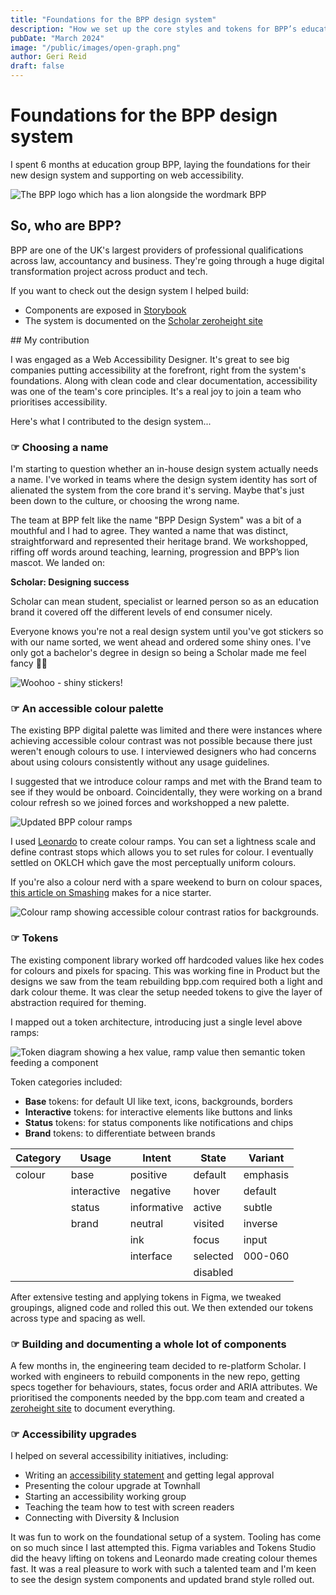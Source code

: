 ```yaml
---
title: "Foundations for the BPP design system"
description: "How we set up the core styles and tokens for BPP’s education-focused design system."
pubDate: "March 2024"
image: "/public/images/open-graph.png"
author: Geri Reid
draft: false
---
```


# Foundations for the BPP design system

I spent 6 months at education group BPP, laying the foundations for their new design system and supporting on web accessibility.

![The BPP logo which has a lion alongside the wordmark BPP](/images/bpp-logo.jpeg)

## So, who are BPP?

BPP are one of the UK's largest providers of professional qualifications across law, accountancy and business. They're going through a huge digital transformation project across product and tech.

If you want to check out the design system I helped build:

- Components are exposed in [Storybook](https://bpp-education-group.github.io/scholar/?path=/docs/scholar-introduction--docs)
- The system is documented on the [Scholar zeroheight site](https://zeroheight.com/17b2382d1/v/40531/p/529b6d-scholar)

<div class="space-m"></div> 
## My contribution

I was engaged as a Web Accessibility Designer. It's great to see big companies putting accessibility at the forefront, right from the system's foundations. Along with clean code and clear documentation, accessibility was one of the team's core principles. It's a real joy to join a team who prioritises accessibility.

Here's what I contributed to the design system...

<div class="space-m"></div>

### ☞ Choosing a name

I'm starting to question whether an in-house design system actually needs a name. I've worked in teams where the design system identity has sort of alienated the system from the core brand it's serving. Maybe that's just been down to the culture, or choosing the wrong name.

The team at BPP felt like the name "BPP Design System" was a bit of a mouthful and I had to agree. They wanted a name that was distinct, straightforward and represented their heritage brand. We workshopped, riffing off words around teaching, learning, progression and BPP’s lion mascot. We landed on:

**Scholar: Designing success**

Scholar can mean student, specialist or learned person so as an education brand it covered off the different levels of end consumer nicely.

Everyone knows you're not a real design system until you've got stickers so with our name sorted, we went ahead and ordered some shiny ones. I've only got a bachelor's degree in design so being a Scholar made me feel fancy 💅🏻

![Woohoo - shiny stickers!](/images/stickers.png)

### ☞ An accessible colour palette

The existing BPP digital palette was limited and there were instances where achieving accessible colour contrast was not possible because there just weren't enough colours to use. I interviewed designers who had concerns about using colours consistently without any usage guidelines.

I suggested that we introduce colour ramps and met with the Brand team to see if they would be onboard. Coincidentally, they were working on a brand colour refresh so we joined forces and workshopped a new palette.

![Updated BPP colour ramps](/images/bpp-palette.png)

I used [Leonardo](https://leonardocolor.io/) to create colour ramps. You can set a lightness scale and define contrast stops which allows you to set rules for colour. I eventually settled on OKLCH which gave the most perceptually uniform colours.

If you're also a colour nerd with a spare weekend to burn on colour spaces, [this article on Smashing](https://www.smashingmagazine.com/2023/08/oklch-color-spaces-gamuts-css/) makes for a nice starter.

![Colour ramp showing accessible colour contrast ratios for backgrounds.](/images/colour-usage.png)

### ☞ Tokens

The existing component library worked off hardcoded values like hex codes for colours and pixels for spacing. This was working fine in Product but the designs we saw from the team rebuilding bpp.com required both a light and dark colour theme. It was clear the setup needed tokens to give the layer of abstraction required for theming.

I mapped out a token architecture, introducing just a single level above ramps:

![Token diagram showing a hex value, ramp value then semantic token feeding a component](/images/tokens.png)

Token categories included:

- **Base** tokens: for default UI like text, icons, backgrounds, borders
- **Interactive** tokens: for interactive elements like buttons and links
- **Status** tokens: for status components like notifications and chips
- **Brand** tokens: to differentiate between brands

| Category | Usage       | Intent     | State    | Variant   |
|----------|-------------|------------|----------|-----------|
| colour   | base        | positive   | default  | emphasis  |
|          | interactive | negative   | hover    | default   |
|          | status      | informative| active   | subtle    |
|          | brand       | neutral    | visited  | inverse   |
|          |             | ink        | focus    | input     |
|          |             | interface  | selected | 000-060   |
|          |             |            | disabled |           |


After extensive testing and applying tokens in Figma, we tweaked groupings, aligned code and rolled this out. We then extended our tokens across type and spacing as well.

<div class="space-m"></div>

### ☞ Building and documenting a whole lot of components

A few months in, the engineering team decided to re-platform Scholar. I worked with engineers to rebuild components in the new repo, getting specs together for behaviours, states, focus order and ARIA attributes. We prioritised the components needed by the bpp.com team and created a [zeroheight site](https://zeroheight.com/17b2382d1/v/40531/p/529b6d-scholar) to document everything.

<div class="space-m"></div>

### ☞ Accessibility upgrades

I helped on several accessibility initiatives, including:

- Writing an [accessibility statement](https://www.bpp.com/about-bpp/website-accessibility-statement) and getting legal approval
- Presenting the colour upgrade at Townhall
- Starting an accessibility working group
- Teaching the team how to test with screen readers
- Connecting with Diversity & Inclusion


It was fun to work on the foundational setup of a system. Tooling has come on so much since I last attempted this. Figma variables and Tokens Studio did the heavy lifting on tokens and Leonardo made creating colour themes fast. It was a real pleasure to work with such a talented team and I'm keen to see the design system components and updated brand style rolled out.
